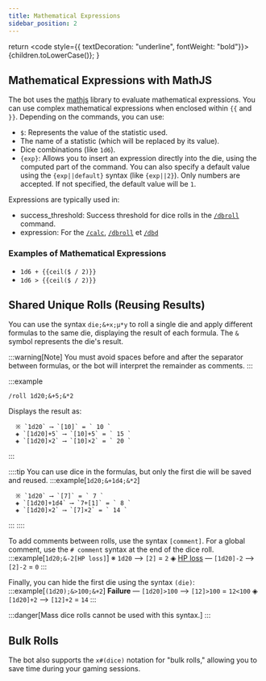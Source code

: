```yaml
---
title: Mathematical Expressions
sidebar_position: 2
---
```


  return <code style={{ textDecoration: "underline", fontWeight: "bold"}}>{children.toLowerCase()}</code>;
}

## Mathematical Expressions with MathJS

The bot uses the [mathjs](https://mathjs.org/) library to evaluate mathematical expressions. You can use complex mathematical expressions when enclosed within `{{` and `}}`.
Depending on the commands, you can use:
- `$`: Represents the value of the statistic used.
- The name of a statistic (which will be replaced by its value).
- Dice combinations (like `1d6`).
- `{exp}`: Allows you to insert an expression directly into the die, using the computed part of the command. You can also specify a default value using the `{exp||default}` syntax (like `{exp||2}`). Only numbers are accepted. If not specified, the default value will be `1`.

Expressions are typically used in:
- <CL>success_threshold</CL>: Success threshold for dice rolls in the [`/dbroll`](../usage/model/dice.mdx#dbroll-dbroll) command.
- <CL>expression</CL>: For the [`/calc`](../usage/model/calc.mdx#basé-sur-des-statistiques-calc), [`/dbroll`](../usage/model/dice.mdx#dbroll-dbroll) et [`/dbd`](../usage/model/dice.mdx#dbd-dbd)

### Examples of Mathematical Expressions

- `1d6 + {{ceil($ / 2)}}`
- `1d6 > {{ceil($ / 2)}}`

## Shared Unique Rolls (Reusing Results)

You can use the syntax `die;&+x;µ*y` to roll a single die and apply different formulas to the same die, displaying the result of each formula. The `&` symbol represents the die's result.

:::warning[Note]
You must avoid spaces before and after the separator between formulas, or the bot will interpret the remainder as comments.
:::

:::example
```
/roll 1d20;&+5;&*2
```
Displays the result as:
```
  ※ `1d20` ⟶ `[10]` = ` 10 `
  ◈ `[1d20]+5` ⟶ `[10]+5` = ` 15 `
  ◈ `[1d20]×2` ⟶ `[10]×2` = ` 20 `
```
:::

::::tip
You can use dice in the formulas, but only the first die will be saved and reused.
:::example[`1d20;&+1d4;&*2`]
```
  ※ `1d20` ⟶ `[7]` = ` 7 `
  ◈ `[1d20]+1d4` ⟶ `7+[1]` = ` 8 `
  ◈ `[1d20]×2` ⟶ `[7]×2` = ` 14 `
```
:::
::::

To add comments between rolls, use the syntax `[comment]`. For a global comment, use the `# comment` syntax at the end of the dice roll. 
:::example[`1d20;&-2[HP loss]`]
  ※ `1d20` ⟶ `[2]` = ` 2 `
  ◈ <u>HP loss</u> — `[1d20]-2` ⟶ `[2]-2` = ` 0 `
:::

Finally, you can hide the first die using the syntax `(die)`:
:::example[`(1d20);&>100;&+2`]
  **Failure** — `[1d20]>100` ⟶ `[12]>100` = ` 12<100 `
  ◈ `[1d20]+2` ⟶ `[12]+2` = ` 14 `
:::

:::danger[Mass dice rolls cannot be used with this syntax.]
:::

## Bulk Rolls

The bot also supports the `x#(dice)` notation for "bulk rolls," allowing you to save time during your gaming sessions.